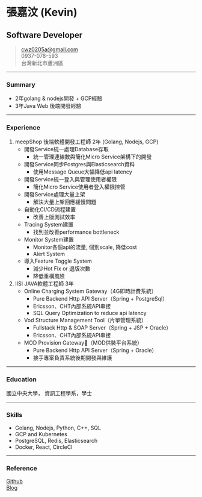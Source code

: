 # 張嘉汶 (Kevin)
## Software Developer
> [cwz0205a@gmail.com](mailto:cwz0205a@gmail.com)  
> 0937-078-593  
> 台灣新北市蘆洲區  

-----

### Summary
* 2年golang & nodejs開發 + GCP經驗
* 3年Java Web 後端開發經驗

-----

### Experience
1. meepShop 後端軟體開發工程師 2年 (Golang, Nodejs, GCP)
    * 開發Service統一處理Database存取
        + 統一管理連線數與簡化Micro Service架構下的開發
    * 開發Service同步Postgres與Elasticsearch資料
        + 使用Message Queue大幅降低api latency
    * 開發Service統一登入與管理使用者權限
        + 簡化Micro Service使用者登入權限控管
    * 開發Service處理大量上架
        + 解決大量上架回應緩慢問題
    * 自動化CI/CD流程建置
        + 改善上版測試效率
    * Tracing System建置
        + 找到並改善performance bottleneck
    * Monitor System建置
        + Monitor各個api的流量, 個別scale, 降低cost
        + Alert System
    * 導入Feature Toggle System
        + 減少Hot Fix or 退版次數
        + 降低重構風險
2. IISI JAVA軟體工程師 3年
    * Online Charging System Gateway（4G即時計費系統）
        + Pure Backend Http API Server（Spring + PostgreSql）
        + Ericsson、CHT內部系統API串接
        + SQL Query Optimization to reduce api latency
    * Vod Structure Management Tool（片單管理系統）
        + Fullstack Http & SOAP Server（Spring + JSP + Oracle）
        + Ericsson、CHT內部系統API串接
    * MOD Provision Gateway（MOD供裝平台系統）
        + Pure Backend Http API Server（Spring + Oracle）
        + 接手專案負責系統後期開發與維護

-----

### Education
國立中央大學， 資訊工程學系，學士

-----

### Skills
* Golang, Nodejs, Python, C++, SQL
* GCP and Kubernetes
* PostgreSQL, Redis, Elasticsearch
* Docker, React, CircleCI

-----

### Reference
[Github](https://github.com/cwza)  
[Blog](https://gatsby-blog.cwza.vercel.app)  